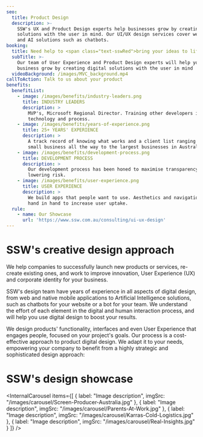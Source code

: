 ```yaml
---
seo:
  title: Product Design
  description: >-
    SSW's UX and Product Design experts help businesses grow by creating digital 
    solutions with the user in mind. Our UI/UX design services cover web, mobile, 
    and AI solutions such as chatbots.
booking:
  title: Need help to <span class="text-sswRed">bring your ideas to life</span>?
  subTitle: >-
    Our team of User Experience and Product Design experts will help your
    business grow by creating digital solutions with the user in mind
  videoBackground: /images/MVC_background.mp4
callToAction: Talk to us about your product
benefits:
  benefitList:
    - image: /images/benefits/industry-leaders.png
      title: INDUSTRY LEADERS
      description: >
        MVP's, Microsoft Regional Director. Training other developers in
        technology and process.
    - image: /images/benefits/years-of-experience.png
      title: 25+ YEARS' EXPERIENCE
      description: >
        A track record of knowing what works and a client list ranging from
        small business all the way to the largest businesses in Australia.
    - image: /images/benefits/development-process.png
      title: DEVELOPMENT PROCESS
      description: >
        Our development process has been honed to maximise transparency while
        lowering risk.
    - image: /images/benefits/user-experience.png
      title: USER EXPERIENCE
      description: >
        We build apps that people want to use. Aesthetics and navigation work
        hand in hand to increase user uptake.
  rule:
    - name: Our Showcase
      url: 'https://www.ssw.com.au/consulting/ui-ux-design'
---
```


# SSW's creative design approach

We help companies to successfully launch new products or services, re-create existing ones, and work to improve innovation, User Experience (UX) and corporate identity for your business.

SSW's design team have years of experience in all aspects of digital design, from web and native mobile applications to Artificial Intelligence solutions, such as chatbots for your website or a bot for your team. We understand the effort of each element in the digital and human interaction process, and will help you use digital design to boost your results.

We design products' functionality, interfaces and even User Experience that engages people, focused on your project's goals. Our process is a cost-effective approach to product digital design. We adapt it to your needs, empowering your company to benefit from a highly strategic and sophisticated design approach:

<CustomImage altText="SSW Product Design Lifecycle " height={470} width={1140} src="/images/Product-Design-lifecycle.jpg" />

# SSW's design showcase

<InternalCarousel
  items={[
    {
      label: "Image description",
      imgSrc: "/images/carousel/Screen-Producer-Australia.jpg"
    },
    {
      label: "Image description",
      imgSrc: "/images/carousel/Parents-At-Work.jpg"
    },
    {
      label: "Image description",
      imgSrc: "/images/carousel/Karras-Cold-Logistics.jpg"
    },
    { label: "Image description", imgSrc: "/images/carousel/Real-Insights.jpg" }
  ]}
/>
